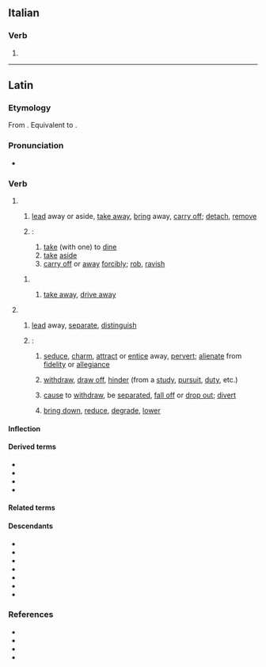 ==Italian==

===Verb===
{{head|it|verb form}}

# {{inflection of|it|abdurre||1|s|pres|indc}}

----

==Latin==

===Etymology===
From {{inh|la|itc-pro|*abdoukō}}. Equivalent to {{affix|la|ab-|gloss1=from, away from|dūcō|gloss2=to lead, conduct, draw, bring forward}}.

===Pronunciation===
* {{la-IPA|abdūcō}}

===Verb===
{{la-verb|irreg|abdūcō}}

# {{lb|la|literally}}
## {{q|in general}} [[lead]] away or aside, [[take away]], [[bring]] away, [[carry off]]; [[detach]], [[remove]]
##: {{syn|la|abdō|āmandō|āmōlior|āmoveō|aspellō|auferō|dēmoveō|dētrahō|eximō|relēgō|removeō|submoveō|sperno|āvertō|dēmō}}
##: {{ant|la|addō}}
## {{q|in particular}}:
### [[take]] (with one) to [[dine]]
### [[take]] [[aside]]
### [[carry off]] or [[carry away|away]] [[forcibly]]; [[rob]], [[ravish]]
#: {{syn|la|rapiō|dīripiō|ēripiō|adimō|rapiō|corripiō|auferō|āvertō|tollō|praedor|agō}}
### {{lb|la|law}} [[take away]], [[drive away]]
# {{lb|la|figurative}}
## {{q|in general}} [[lead]] away, [[separate]], [[distinguish]]
## {{q|in particular}}:
### [[seduce]], [[charm]], [[attract]] or [[entice]] away, [[pervert]]; [[alienate]] from [[fidelity]] or [[allegiance]]
###: {{syn|la|allicefaciō|corrumpō|pelliciō|sēdūcō}}
### [[withdraw]], [[draw off]], [[hinder]] (from a [[study]], [[pursuit]], [[duty]], etc.)
###: {{syn|la|recēdō}}
### [[cause]] to [[withdraw]], be [[separated]], [[fall off]] or [[drop out]]; [[divert]]
###: {{syn|la|redūcō}}
### [[bring down]], [[reduce]], [[degrade]], [[lower]]
###: {{syn|la|attenuō}}

====Inflection====
{{la-conj|irreg|abdūcō}}

====Derived terms====
* {{l|la|abdūcēns|pos=participle}}
* {{l|la|abductiō|pos=noun}}
* {{l|la|abductor}}
* {{l|la|abductus|pos=participle}}

====Related terms====
{{col5|la
|addūcō
|circumdūcō
|condūcō
|dēdūcō
|dīdūcō
|dūcō
|ēdūcō
|indūcō
|intrōdūcō
|obdūcō
|perdūcō
|praedūcō
|praeterdūcō
|prōdūcō
|redūcō
|sēdūcō
|subdūcō
|subterdūcō
|superdūcō
|trādūcō}}

====Descendants====
{{des-top}}
* {{desc|ca|abduir}}
* {{desc|en|[[abduce]], [[abduct]]|bor=1}}
* {{desc|it|abdurre}}
* {{desc|nb|abdusere}}
* {{desc|pt|abduzir}}
* {{desc|ro|abduce|bor=1}}
* {{desc|es|abducir|bor=1}}
{{des-bottom}}

===References===
* {{R:L&S}}
* {{R:Elementary Lewis}}
* {{R:Gaffiot}}
* {{R:M&A}}